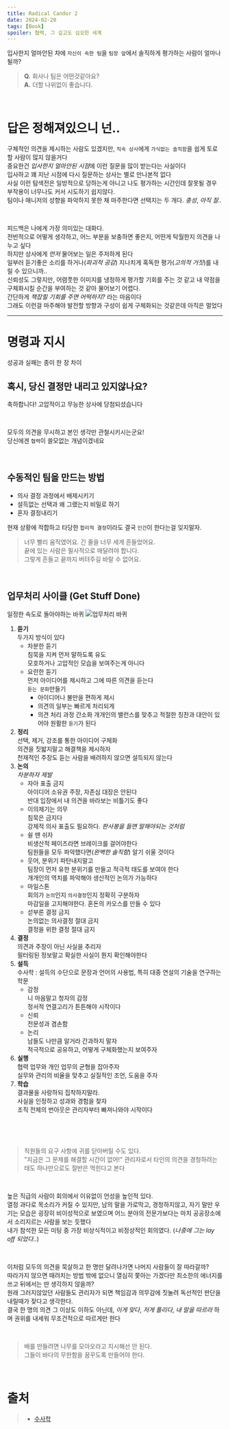 ```yaml
---
title: Radical Candor 2
date: 2024-02-20
tags: [Book]
spoiler: 협력, 그 깊고도 심오한 세계
---
```


입사한지 얼마안된 차에 `자신이 속한 팀`을 `팀장 앞`에서 솔직하게 평가하는 사람이 얼마나 될까?
> __Q.__ 회사나 팀은 어떤것같아요?  
> __A.__ 더할 나위없이 좋습니다.

&nbsp;

# 답은 정해져있으니 넌..
구체적인 의견을 제시하는 사람도 있겠지만, `직속 상사`에게 `가식없는 솔직함`을 쉽게 토로할 사람이 많지 않을거다  
중요한건 *입사한지 얼마안된 시점*에 이런 질문을 많이 받는다는 사실이다  
입사하고 꽤 지난 시점에 다시 질문하는 상사는 별로 만나본적 없다  
사실 이런 탐색전은 일방적으로 당하는게 아니고 나도 평가하는 시간인데 잘못될 경우 부작용이 너무나도 커서 시도하기 쉽지않다.  
팀이나 매니저의 성향을 파악하지 못한 채 마주한다면 선택지는 두 개다. _충성_, _아직 잘.._

&nbsp;

피드백은 나에게 가장 의미있는 대화다.  
전반적으로 어떻게 생각하고, 어느 부분을 보충하면 좋은지, 어떤게 탁월한지 의견을 나누고 싶다  
하지만 상사에게 _먼저_ 물어보는 일은 주저하게 된다  
일부러 듣기좋은 소리를 하거나(_파괴적 공감_) 지나치게 혹독한 평가(_고의적 거짓_)를 내릴 수 있으니까..  
신뢰성도 그렇지만, 어렴풋한 이미지를 냉정하게 평가할 기회를 주는 것 같고 내 약점을 구체화시킬 순간을 부여하는 것 같아 물어보기 어렵다.  
간단하게 _책잡힐 기회를 주면 어떡하지?_ 라는 마음이다  
그래도 이런걸 마주해야 발전할 방향과 구성이 쉽게 구체화되는 것같은데 아직은 멀었다

---

# 명령과 지시
성공과 실패는 종이 한 장 차이

## 혹시, 당신 결정만 내리고 있지않나요?
축하합니다! 고압적이고 무능한 상사에 당첨되셨습니다

&nbsp;

모두의 의견을 무시하고 본인 생각만 관철시키시는군요!  
당신에겐 `협력`이 쓸모없는 개념이겠네요  

&nbsp;

## 수동적인 팀을 만드는 방법
- 의사 결정 과정에서 배제시키기
- 설득없는 선택과 왜 그랬는지 비밀로 하기
- 혼자 결정내리기

현재 상황에 적합하고 타당한 `합리적 결정`이라도 결국 `인간`이 한다는걸 잊지말자.
> 너무 빨리 움직였어요. 긴 줄을 너무 세게 흔들었어요.  
> 끝에 있는 사람은 필사적으로 매달려야 합니다.  
> 그렇게 흔들고 끝까지 버텨주길 바랄 수 없어요.

&nbsp;

## 업무처리 사이클 (Get Stuff Done)
일정한 속도로 돌아야하는 바퀴
![업무처리 바퀴](/image/post/radical-candor/gsd.png)

1. __듣기__  
    두가지 방식이 있다
    - 차분한 듣기  
        침묵을 지켜 먼저 말하도록 유도  
        모호하거나 고압적인 모습을 보여주는게 아니다
    - 요란한 듣기  
        먼저 아이디어를 제시하고 그에 따른 의견을 듣는다  
    `듣는 문화`만들기
      - 아이디어나 불만을 편하게 제시
      - 의견의 일부는 빠르게 처리되게
      - 의견 처리 과정 간소화
    개개인의 밸런스를 맞추고 적절한 칭찬과 대안이 있어야 원활한 `듣기`가 된다
1. __정리__  
    선택, 제거, 강조를 통한 아이디어 구체화  
    의견을 짓밟지말고 해결책을 제시하자  
    천재적인 주장도 듣는 사람을 배려하지 않으면 설득되지 않는다  
1. __논의__  
    _차분하자 제발_  
    - 자아 표출 금지  
        아이디어 소유권 주장, 자존심 대장은 안된다  
        반대 입장에서 내 의견을 바라보는 비틀기도 좋다
    - 이의제기는 의무  
        침묵은 금지다  
        강제적 의사 표출도 필요하다. _판사봉을 들면 말해야되는 것처럼_
    - 쉴 땐 쉬자  
        비생산적 페이즈라면 브레이크를 걸어야한다  
        팀원들을 모두 파악했다면(_완벽한 솔직함_) 알기 쉬울 것이다  
    - 웃어, 분위기 파탄내지말고  
        팀장이 먼저 유한 분위기를 만들고 적극적 태도를 보여야 한다  
        개개인의 역치를 파악해야 생산적인 논의가 가능하다
    - 마일스톤  
        회의가 `논의`인지 `의사결정`인지 정확히 구분하자  
        마감일을 고지해야한다. 혼돈의 카오스를 만들 수 있다
    - 섣부른 결정 금지  
        논의없는 의사결정 절대 금지  
        결정을 위한 결정 절대 금지  
1. __결정__  
    의견과 주장이 아닌 사실을 추리자  
    필터링된 정보말고 확실한 사실이 뭔지 확인해야한다
1. __설득__  
    수사학 : 설득의 수단으로 문장과 언어의 사용법, 특히 대중 연설의 기술을 연구하는 학문  
    - 감정  
        니 마음말고 청자의 감정  
        정서적 연결고리가 튼튼해야 시작이다  
    - 신뢰  
        전문성과 겸손함
    - 논리  
        남들도 나만큼 알거라 간과하지 말자  
        적극적으로 공유하고, 어떻게 구체화했는지 보여주자
1. __실행__  
    협력 업무와 개인 업무의 균형을 잡아주자  
    실무와 관리의 비율을 맞추고 실질적인 조언, 도움을 주자  
1. __학습__  
    결과물을 사랑하되 집착하지말라.  
    사실을 인정하고 성과와 경험을 찾자  
    조직 전체의 번아웃은 관리자부터 빠져나와야 시작이다

&nbsp;

&nbsp;

> 직원들의 요구 사항에 귀를 닫아버릴 수도 있다.  
> "지금은 그 문제를 해결할 시간이 없어!"
관리자로서 타인의 의견을 경청하려는 태도 하나만으로도 절반은 먹힌다고 본다  

&nbsp;

높은 직급의 사람이 회의에서 이유없이 언성을 높인적 있다.  
열정 과다로 목소리가 커질 수 있지만, 남의 말을 가로막고, 경청하지않고, 자기 말만 우기는 모습은 굉장히 비이성적으로 보였으며 어느 분야의 전문가보다는 마치 공공장소에서 소리지르는 사람을 보는 듯했다  
내가 참석한 모든 미팅 중 가장 비상식적이고 비정상적인 회의였다. (_나중에 그는 lay off 되었다.._)  

&nbsp;

이처럼 모두의 의견을 묵살하고 한 명만 달려나가면 나머지 사람들이 잘 따라갈까?  
따라가지 않으면 때려치는 방법 밖에 없으니 열심히 쫓아는 가겠다만 최소한의 에너지를 쓰고 뒤에서는 딴 생각하지 않을까?  
원래 그러지않았던 사람들도 관리자가 되면 책임감과 의무감에 짓눌려 독선적인 판단을 내릴때가 잦다고 생각한다.  
결국 한 명의 의견 그 이상도 이하도 아닌데, _이게 맞다_, _저게 틀리다_, _내 말을 따르라_ 하며 권위를 내세워 무조건적으로 따르게만 한다  

&nbsp;

> 배를 만들려면 나무를 모아오라고 지시해선 안 된다.  
> 그들이 바다의 무한함을 꿈꾸도록 만들어야 한다.

&nbsp;

# 출처
> - [수사학](https://ko.wikipedia.org/wiki/%EC%88%98%EC%82%AC%ED%95%99)